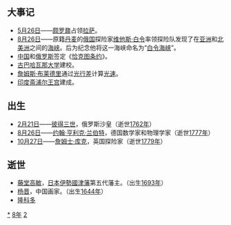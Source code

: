 {{noteTA
|1=zh-hans:哈瓦那;zh-tw:哈瓦那;zh-hk:夏灣拿;zh-cn:哈瓦那;
}}{{yearTOC|1728|清'''[[雍正|雍正]]六年'''；越南'''[[保泰|保泰]]九年'''；日本'''[[享保|享保]]十三年'''}}

== 大事记 ==
*[[5月26日|5月26日]]——[[颇罗鼐|颇罗鼐]]占领[[拉萨市|拉萨]]。
*[[8月26日|8月26日]]——原籍[[丹麦|丹麦]]的[[俄国|俄国]]探险家[[维他斯·白令|维他斯·白令]]率领探险队发现了在[[亚洲|亚洲]]和[[北美洲|北美洲]]之间的[[海峡|海峡]]。后为纪念他将这一海峡命名为“[[白令海峡|白令海峡]]”。
*[[中国|中国]]和[[俄罗斯|俄罗斯]]签定《[[布连斯奇条约|恰克图条约]]》。
*[[古巴|古巴]][[哈瓦那大学|哈瓦那大学]]建校。
*[[詹姆斯·布莱德里|詹姆斯·布莱德里]]通过[[光行差|光行差]]计算[[光速|光速]]。
*[[印度|印度]][[斋浦尔王宫|斋浦尔王宫]]建成。

== 出生 ==
*[[2月21日|2月21日]]——[[彼得三世_(俄国)|彼得三世]]，俄罗斯沙皇（逝世[[1762年|1762年]]）
*[[8月26日|8月26日]]——[[约翰·亨利克·兰伯特|约翰·亨利克·兰伯特]]，德国数学家和物理学家（逝世[[1777年|1777年]]）
*[[10月27日|10月27日]]——[[詹姆士·库克|詹姆士·库克]]，英国探险家（逝世[[1779年|1779年]]）

== 逝世 ==
{{Wikisource year mention}}
*[[藤堂高敏|藤堂高敏]]，[[日本|日本]][[伊勢國|伊勢國]][[津藩|津藩]]第五代藩主。（出生[[1693年|1693年]]）
*[[杨晋|杨晋]]，中国画家。（出生[[1644年|1644年]]）
*[[隆科多|隆科多]]

[[Category:1728年|*]]
[[Category:1720年代|8年]]
[[Category:18世纪各年|2]]